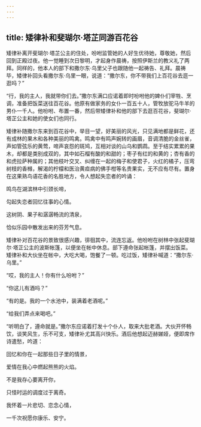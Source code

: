 ```yaml
---
---
---
```

title: 矮律补和斐瑚尔·塔芷同游百花谷
---




矮律补离开斐瑚尔·塔芷公主的住处，吩咐监管她的人好生优待她，尊敬她，然后回到正殿过夜。他一觉睡到次日黎明，才起身作晨祷，按照伊斯兰的教义礼了两拜。同样的，他本人的部下和撒尔东·乌里父子也跟随他一起祷告、礼拜。晨祷毕，矮律补回头看撒尔东·乌里一眼，说道：“撒尔东，你不带我们上百花谷去逛一逛吗？”

“行，我的主人，我就带你们去。”撒尔东满口应诺着即时吩咐他的婢仆们宰牲、烹调，准备把饭菜送往百花谷。他原有做家务的女仆一百五十人，管牧放驼马牛羊的男仆一千人。他吩咐、布置一番，然后带矮律补和他的部下去逛百花谷，斐瑚尔·塔芷公主和她的使女们也同行。

矮律补随撒尔东来到百花谷中，举目一望，好美丽的风光，只见满地都是鲜花，还有成林的果木和各种美丽的鸣禽。鸣禽中有鸣声婉转的画眉，音调清脆的金丝雀，声如管弦乐的黄莺，啼声哀怨的斑鸠，互相对谈的山乌和鹦鹉。至于结实累累的果木，却都是类别成双的，其中如石榴有酸的和甜的；枣子有红的和黄的；杏有香的和虎拉萨种属的；其他枝叶交叉、纠缠在一起的梅子和使君子，火红的橘子，压弯树枝的香橼，解渴的柠檬和医治黄疸病的佛手柑等名贵果实，无不应有尽有。置身在这果熟鸟语花香的名胜地方，令人想起失恋者的吟诵：

鸣鸟在湖滨林中引颈长啼，

勾起失恋者回忆往事的心情。

这树阴、果子和潺潺畅流的清泉，

恰似乐园中散发出来的芬芳气息。

矮律补对百花谷的景致很感兴趣，徘徊其中，流连忘返。他吩咐在树林中张起斐瑚尔·塔芷公主的波斯帐篷，以便坐在帐中休息。部下遵命张起帐篷，并摆出饭菜。矮律补和大伙坐在帐中，大吃大喝，饱餐了一顿。吃过饭，矮律补喊道：“撒尔东·乌里。”

“哎，我的主人！你有什么吩咐？”

“你这儿有酒吗？”

“有的是。我的一个水池中，装满着老酒呢。”

“给我们弄点来喝吧。”

“听明白了，遵命就是。”撒尔东应诺着打发十个仆人，取来大批老酒。大伙开怀畅饮，谈笑风生，乐不可支，矮律补尤其高兴快乐。酒后他想起迈赫娣娅，便即席作诗遣愁，吟道：

回忆和你在一起那些日子里的情景，

爱情在我心中燃起熊熊的火焰。

不是我存心要离开你，

只怪时运的调度过于离奇。

我怀着一片悲切、恋念心情，

一千次祝愿你康乐、安宁。